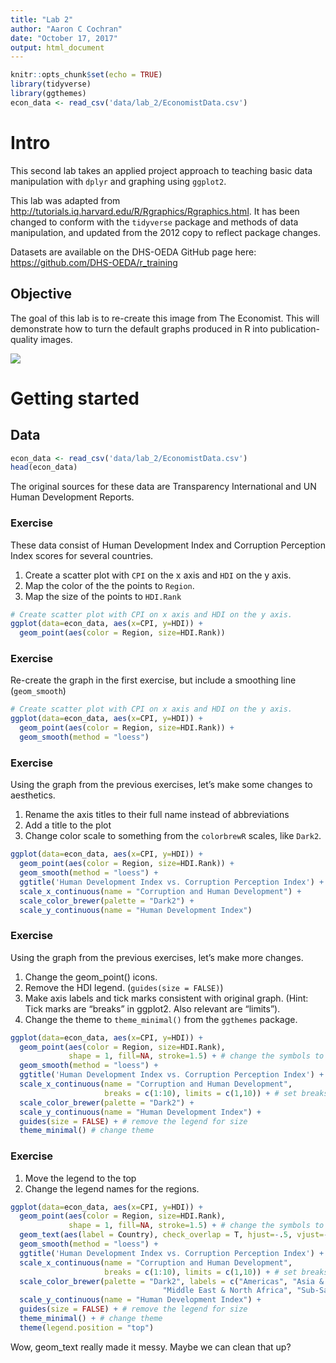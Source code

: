 ```yaml
---
title: "Lab 2"
author: "Aaron C Cochran"
date: "October 17, 2017"
output: html_document
---
```


```r
knitr::opts_chunk$set(echo = TRUE)
library(tidyverse)
library(ggthemes)
econ_data <- read_csv('data/lab_2/EconomistData.csv')
```

# Intro 

This second lab takes an applied project approach to teaching basic data manipulation with `dplyr` and graphing using `ggplot2`. 

This lab was adapted from <http://tutorials.iq.harvard.edu/R/Rgraphics/Rgraphics.html>. It has been changed to conform with the `tidyverse` package and methods of data manipulation, and updated from the 2012 copy to reflect package changes.

Datasets are available on the DHS-OEDA GitHub page here: <https://github.com/DHS-OEDA/r_training>

## Objective

The goal of this lab is to re-create this image from The Economist. This will demonstrate how to turn the default graphs produced in R into publication-quality images. 

![](img/corruption.png)

# Getting started

## Data

```r
econ_data <- read_csv('data/lab_2/EconomistData.csv')
head(econ_data)
```

The original sources for these data are Transparency International and UN Human Development Reports.


### Exercise

These data consist of Human Development Index and Corruption Perception Index scores for several countries.

1. Create a scatter plot with `CPI` on the x axis and `HDI` on the y axis.
2. Map the color of the the points to `Region`.
3. Map the size of the points to `HDI.Rank`

```r
# Create scatter plot with CPI on x axis and HDI on the y axis.
ggplot(data=econ_data, aes(x=CPI, y=HDI)) +
  geom_point(aes(color = Region, size=HDI.Rank)) 
```

### Exercise

Re-create the graph in the first exercise, but include a smoothing line (`geom_smooth`)


```r
# Create scatter plot with CPI on x axis and HDI on the y axis.
ggplot(data=econ_data, aes(x=CPI, y=HDI)) +
  geom_point(aes(color = Region, size=HDI.Rank)) +
  geom_smooth(method = "loess") 
```

### Exercise

Using the graph from the previous exercises, let's make some changes to aesthetics. 

1. Rename the axis titles to their full name instead of abbreviations
2. Add a title to the plot
3. Change color scale to something from the `colorbrewR` scales, like `Dark2`. 


```r
ggplot(data=econ_data, aes(x=CPI, y=HDI)) +
  geom_point(aes(color = Region, size=HDI.Rank)) +
  geom_smooth(method = "loess") +
  ggtitle('Human Development Index vs. Corruption Perception Index') +
  scale_x_continuous(name = "Corruption and Human Development") +
  scale_color_brewer(palette = "Dark2") +
  scale_y_continuous(name = "Human Development Index")

```

### Exercise

Using the graph from the previous exercises, let's make more changes. 

1. Change the geom_point() icons. 
2. Remove the HDI legend. (`guides(size = FALSE)`)
3. Make axis labels and tick marks consistent with original graph. (Hint: Tick marks are "breaks" in ggplot2. Also relevant are "limits"). 
4. Change the theme to `theme_minimal()` from the `ggthemes` package. 

```r
ggplot(data=econ_data, aes(x=CPI, y=HDI)) +
  geom_point(aes(color = Region, size=HDI.Rank),
             shape = 1, fill=NA, stroke=1.5) + # change the symbols to reflect original graph
  geom_smooth(method = "loess") +
  ggtitle('Human Development Index vs. Corruption Perception Index') +
  scale_x_continuous(name = "Corruption and Human Development",
                     breaks = c(1:10), limits = c(1,10)) + # set breaks and limits
  scale_color_brewer(palette = "Dark2") +
  scale_y_continuous(name = "Human Development Index") +
  guides(size = FALSE) + # remove the legend for size
  theme_minimal() # change theme
```

### Exercise

1. Move the legend to the top
2. Change the legend names for the regions.


```r
ggplot(data=econ_data, aes(x=CPI, y=HDI)) +
  geom_point(aes(color = Region, size=HDI.Rank),
             shape = 1, fill=NA, stroke=1.5) + # change the symbols to reflect original graph
  geom_text(aes(label = Country), check_overlap = T, hjust=-.5, vjust=-.5) +
  geom_smooth(method = "loess") + 
  ggtitle('Human Development Index vs. Corruption Perception Index') +
  scale_x_continuous(name = "Corruption and Human Development",
                     breaks = c(1:10), limits = c(1,10)) + # set breaks and limits
  scale_color_brewer(palette = "Dark2", labels = c("Americas", "Asia & Oceania", "Central & Eastern Europe","OECD",
                                  "Middle East & North Africa", "Sub-Saharan Africa")) +
  scale_y_continuous(name = "Human Development Index") +
  guides(size = FALSE) + # remove the legend for size
  theme_minimal() + # change theme 
  theme(legend.position = "top")

```

Wow, geom_text really made it messy. Maybe we can clean that up?
